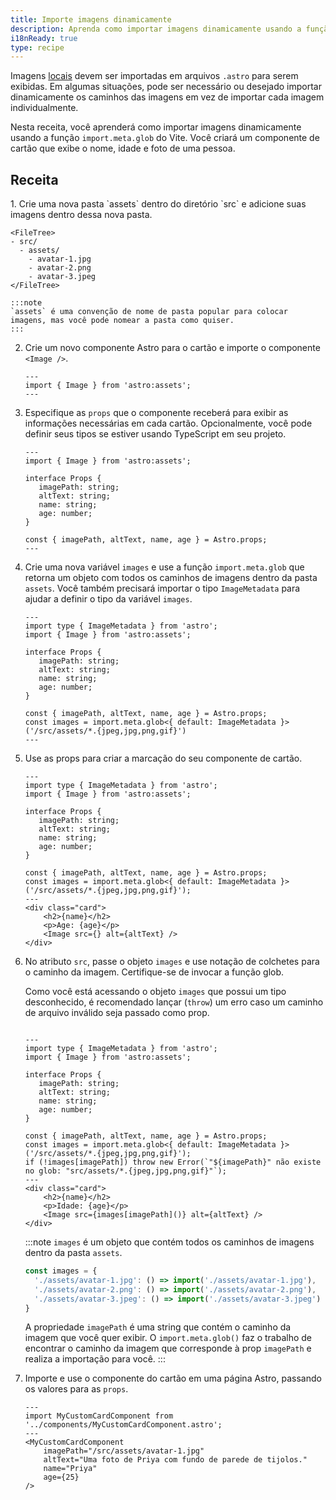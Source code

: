 ```yaml
---
title: Importe imagens dinamicamente
description: Aprenda como importar imagens dinamicamente usando a função import.meta.glob do Vite.
i18nReady: true
type: recipe
---
```


Imagens [locais](/pt-br/guides/images/) devem ser importadas em arquivos `.astro` para serem exibidas. Em algumas situações, pode ser necessário ou desejado importar dinamicamente os caminhos das imagens em vez de importar cada imagem individualmente.

Nesta receita, você aprenderá como importar imagens dinamicamente usando a função `import.meta.glob` do Vite. Você criará um componente de cartão que exibe o nome, idade e foto de uma pessoa.

## Receita

<Steps>
1. Crie uma nova pasta `assets` dentro do diretório `src` e adicione suas imagens dentro dessa nova pasta.

    <FileTree>
    - src/
      - assets/
        - avatar-1.jpg
        - avatar-2.png
        - avatar-3.jpeg
    </FileTree>

    :::note
    `assets` é uma convenção de nome de pasta popular para colocar imagens, mas você pode nomear a pasta como quiser.
    :::

2. Crie um novo componente Astro para o cartão e importe o componente `<Image />`.

    ```astro title="src/components/MyCustomCardComponent.astro" 
    ---
    import { Image } from 'astro:assets';
    ---
    ```

3. Especifique as `props` que o componente receberá para exibir as informações necessárias em cada cartão. Opcionalmente, você pode definir seus tipos se estiver usando TypeScript em seu projeto.

    ```astro title="src/components/MyCustomCardComponent.astro" ins={4-9, 11}
    ---
    import { Image } from 'astro:assets';

    interface Props {
       imagePath: string;
       altText: string;
       name: string;
       age: number;
    }

    const { imagePath, altText, name, age } = Astro.props;
    ---
    ``` 

4. Crie uma nova variável `images` e use a função `import.meta.glob` que retorna um objeto com todos os caminhos de imagens dentro da pasta `assets`. Você também precisará importar o tipo `ImageMetadata` para ajudar a definir o tipo da variável `images`.

    ```astro title="src/components/MyCustomCardComponent.astro" ins={2, 13} "ImageMetadata"
    ---
    import type { ImageMetadata } from 'astro';
    import { Image } from 'astro:assets';

    interface Props {
       imagePath: string;
       altText: string;
       name: string;
       age: number;
    }
    
    const { imagePath, altText, name, age } = Astro.props;
    const images = import.meta.glob<{ default: ImageMetadata }>('/src/assets/*.{jpeg,jpg,png,gif}')
    ---
    ```
    

5. Use as props para criar a marcação do seu componente de cartão.

    ```astro title="src/components/MyCustomCardComponent.astro" ins={15-19} "<Image src={} alt={altText} />"
    ---
    import type { ImageMetadata } from 'astro';
    import { Image } from 'astro:assets';

    interface Props {
       imagePath: string;
       altText: string;
       name: string;
       age: number;
    }
    
    const { imagePath, altText, name, age } = Astro.props;
    const images = import.meta.glob<{ default: ImageMetadata }>('/src/assets/*.{jpeg,jpg,png,gif}');
    ---
    <div class="card">
        <h2>{name}</h2>
        <p>Age: {age}</p>
        <Image src={} alt={altText} />
    </div>
    ```

6. No atributo `src`, passe o objeto `images` e use notação de colchetes para o caminho da imagem. Certifique-se de invocar a função glob.

    Como você está acessando o objeto `images` que possui um tipo desconhecido, é recomendado lançar (`throw`) um erro caso um caminho de arquivo inválido seja passado como prop.
   
    ```astro title="src/components/MyCustomCardComponent.astro" ins="images[imagePath]()" ins={14}

    ---
    import type { ImageMetadata } from 'astro';
    import { Image } from 'astro:assets';

    interface Props {
       imagePath: string;
       altText: string;
       name: string;
       age: number;
    }
    
    const { imagePath, altText, name, age } = Astro.props;
    const images = import.meta.glob<{ default: ImageMetadata }>('/src/assets/*.{jpeg,jpg,png,gif}');
    if (!images[imagePath]) throw new Error(`"${imagePath}" não existe no glob: "src/assets/*.{jpeg,jpg,png,gif}"`);
    ---
    <div class="card">
        <h2>{name}</h2>
        <p>Idade: {age}</p>
        <Image src={images[imagePath]()} alt={altText} />
    </div>
    ```

    :::note
    `images` é um objeto que contém todos os caminhos de imagens dentro da pasta `assets`.

    ```js
    const images = {
      './assets/avatar-1.jpg': () => import('./assets/avatar-1.jpg'),
      './assets/avatar-2.png': () => import('./assets/avatar-2.png'),
      './assets/avatar-3.jpeg': () => import('./assets/avatar-3.jpeg')
    }
    ```

    A propriedade `imagePath` é uma string que contém o caminho da imagem que você quer exibir. O `import.meta.glob()` faz o trabalho de encontrar o caminho da imagem que corresponde à prop `imagePath` e realiza a importação para você.
    :::

7. Importe e use o componente do cartão em uma página Astro, passando os valores para as `props`.

    ```astro title="src/pages/index.astro" 
    ---
    import MyCustomCardComponent from '../components/MyCustomCardComponent.astro';
    ---
    <MyCustomCardComponent 
        imagePath="/src/assets/avatar-1.jpg"
        altText="Uma foto de Priya com fundo de parede de tijolos."
        name="Priya"
        age={25}
    />
    ```
</Steps>

